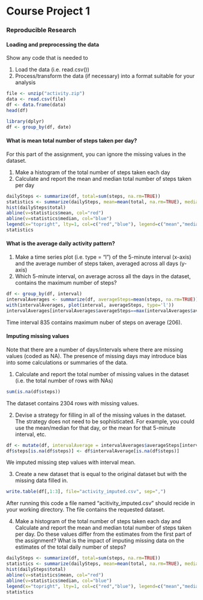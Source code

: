 Course Project 1
================
### Reproducible Research


#### Loading and preprocessing the data
Show any code that is needed to

1. Load the data (i.e. read.csv())
2. Process/transform the data (if necessary) into a format suitable for your analysis

```r
file <- unzip("activity.zip")
data <- read.csv(file)
df <- data.frame(data)
head(df)

library(dplyr)
df <- group_by(df, date)
```

#### What is mean total number of steps taken per day?
For this part of the assignment, you can ignore the missing values in the dataset.

1. Make a histogram of the total number of steps taken each day
2. Calculate and report the mean and median total number of steps taken per day

```r
dailySteps <- summarize(df, total=sum(steps, na.rm=TRUE))
statistics <- summarize(dailySteps, mean=mean(total, na.rm=TRUE), median=median(total, na.rm=TRUE))
hist(dailySteps$total)
abline(v=statistics$mean, col="red")
abline(v=statistics$median, col="blue")
legend(x="topright", lty=1, col=c("red","blue"), legend=c("mean","median"))
statistics
```


#### What is the average daily activity pattern?

1. Make a time series plot (i.e. type = "l") of the 5-minute interval (x-axis) and the average number of steps taken, averaged across all days (y-axis)
2. Which 5-minute interval, on average across all the days in the dataset, contains the maximum number of steps?

```r
df <- group_by(df, interval)
intervalAverages <- summarize(df, averageSteps=mean(steps, na.rm=TRUE))
with(intervalAverages, plot(interval, averageSteps, type='l'))
intervalAverages[intervalAverages$averageSteps==max(intervalAverages$averageSteps),]
```
Time interval 835 contains maximum nuber of steps on average (206). 

#### Imputing missing values
Note that there are a number of days/intervals where there are missing values (coded as NA). The presence of missing days may introduce bias into some calculations or summaries of the data.

1. Calculate and report the total number of missing values in the dataset (i.e. the total number of rows with NAs)
```r
sum(is.na(df$steps))
```

The dataset contains 2304 rows with missing values.

2. Devise a strategy for filling in all of the missing values in the dataset. The strategy does not need to be sophisticated. For example, you could use the mean/median for that day, or the mean for that 5-minute interval, etc.

```r
df <- mutate(df, intervalAverage = intervalAverages$averageSteps[intervalAverages$interval==interval])
df$steps[is.na(df$steps)] <- df$intervalAverage[is.na(df$steps)]
```

We imputed missing step values with interval mean.

3. Create a new dataset that is equal to the original dataset but with the missing data filled in.

```r
write.table(df[,1:3], file="activity_imputed.csv", sep=",")
```

After running this code a file named "acitivity_imputed.csv" should recide in your working directory. The file contains the requested dataset.

4. Make a histogram of the total number of steps taken each day and Calculate and report the mean and median total number of steps taken per day. Do these values differ from the estimates from the first part of the assignment? What is the impact of imputing missing data on the estimates of the total daily number of steps?

```r
dailySteps <- summarize(df, total=sum(steps, na.rm=TRUE))
statistics <- summarize(dailySteps, mean=mean(total, na.rm=TRUE), median=median(total, na.rm=TRUE))
hist(dailySteps$total)
abline(v=statistics$mean, col="red")
abline(v=statistics$median, col="blue")
legend(x="topright", lty=1, col=c("red","blue"), legend=c("mean","median"))
statistics
```
